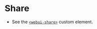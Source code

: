 
<Meta title="Components/Share" />

# Share
- See the [`<webui-share>`](/docs/web-components-or-custom-elements-webui-share--docs) custom element.
